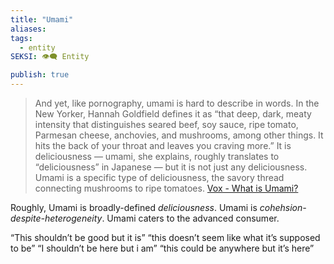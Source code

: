 ```yaml
---
title: "Umami"
aliases: 
tags:
  - entity
SEKSI: 👁️‍🗨️ Entity

publish: true
---
```



> And yet, like pornography, umami is hard to describe in words. In the New Yorker, Hannah Goldfield defines it as “that deep, dark, meaty intensity that distinguishes seared beef, soy sauce, ripe tomato, Parmesan cheese, anchovies, and mushrooms, among other things. It hits the back of your throat and leaves you craving more.” It is deliciousness — umami, she explains, roughly translates to “deliciousness” in Japanese — but it is not just any deliciousness. Umami is a specific type of deliciousness, the savory thread connecting mushrooms to ripe tomatoes.
> [Vox - What is Umami?](https://www.vox.com/the-goods/2018/12/10/18129391/what-is-umami-taste-msg)

Roughly, Umami is broadly-defined _deliciousness_. Umami is _cohehsion-despite-heterogeneity_. Umami caters to the advanced consumer.

“This shouldn’t be good but it is” “this doesn’t seem like what it’s supposed to be” “I shouldn’t be here but i am” “this could be anywhere but it’s here”
